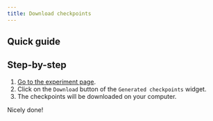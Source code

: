 ```yaml
---
title: Download checkpoints
---
```


## Quick guide
<VideoPlayer src="https://storage.googleapis.com/cdn.csquare.run/docs/webm/downlad-checkpoints.webm" />

## Step-by-step
1. [Go to the experiment page](go-to-the-experiment-page).
2. Click on the `Download` button of the `Generated checkpoints` widget.
3. The checkpoints will be downloaded on your computer.

Nicely done!